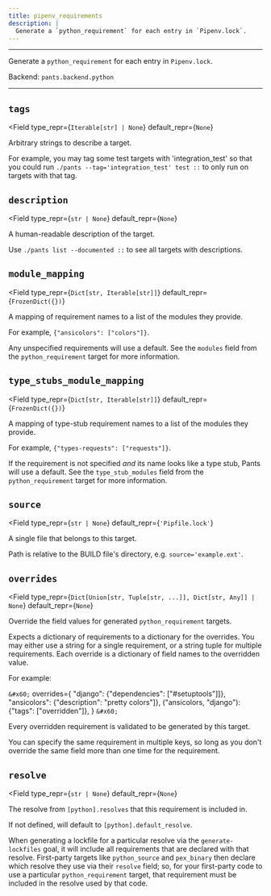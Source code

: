 ```yaml
---
title: pipenv_requirements
description: |
  Generate a `python_requirement` for each entry in `Pipenv.lock`.
---
```



---

Generate a `python_requirement` for each entry in `Pipenv.lock`.

Backend: <span className="color--primary">`pants.backend.python`</span>

---

<span className={styles.options}>

## `tags`

<Field
    type_repr={`Iterable[str] | None`}
    default_repr={`None`}
>

Arbitrary strings to describe a target.

For example, you may tag some test targets with &#x27;integration_test&#x27; so that you could run `./pants --tag='integration_test' test ::` to only run on targets with that tag.

</Field>

## `description`

<Field
    type_repr={`str | None`}
    default_repr={`None`}
>

A human-readable description of the target.

Use `./pants list --documented ::` to see all targets with descriptions.

</Field>

## `module_mapping`

<Field
    type_repr={`Dict[str, Iterable[str]]`}
    default_repr={`FrozenDict({})`}
>

A mapping of requirement names to a list of the modules they provide.

For example, `{"ansicolors": ["colors"]}`.

Any unspecified requirements will use a default. See the `modules` field from the `python_requirement` target for more information.

</Field>

## `type_stubs_module_mapping`

<Field
    type_repr={`Dict[str, Iterable[str]]`}
    default_repr={`FrozenDict({})`}
>

A mapping of type-stub requirement names to a list of the modules they provide.

For example, `{"types-requests": ["requests"]}`.

If the requirement is not specified _and_ its name looks like a type stub, Pants will use a default. See the `type_stub_modules` field from the `python_requirement` target for more information.

</Field>

## `source`

<Field
    type_repr={`str | None`}
    default_repr={`'Pipfile.lock'`}
>

A single file that belongs to this target.

Path is relative to the BUILD file&#x27;s directory, e.g. `source='example.ext'`.

</Field>

## `overrides`

<Field
    type_repr={`Dict[Union[str, Tuple[str, ...]], Dict[str, Any]] | None`}
    default_repr={`None`}
>

Override the field values for generated `python_requirement` targets.

Expects a dictionary of requirements to a dictionary for the overrides. You may either use a string for a single requirement, or a string tuple for multiple requirements. Each override is a dictionary of field names to the overridden value.

For example:

`&#x60;`
overrides=&#123;
&#x22;django&#x22;: &#123;&#x22;dependencies&#x22;: [&#x22;#setuptools&#x22;]]&#125;,
&#x22;ansicolors&#x22;: &#123;&#x22;description&#x22;: &#x22;pretty colors&#x22;]&#125;,
(&#x22;ansicolors, &#x22;django&#x22;): &#123;&#x22;tags&#x22;: [&#x22;overridden&#x22;]&#125;,
&#125;
`&#x60;`

Every overridden requirement is validated to be generated by this target.

You can specify the same requirement in multiple keys, so long as you don&#x27;t override the same field more than one time for the requirement.

</Field>

## `resolve`

<Field
    type_repr={`str | None`}
    default_repr={`None`}
>

The resolve from `[python].resolves` that this requirement is included in.

If not defined, will default to `[python].default_resolve`.

When generating a lockfile for a particular resolve via the `generate-lockfiles` goal, it will include all requirements that are declared with that resolve. First-party targets like `python_source` and `pex_binary` then declare which resolve they use via their `resolve` field; so, for your first-party code to use a particular `python_requirement` target, that requirement must be included in the resolve used by that code.

</Field>

</span>
